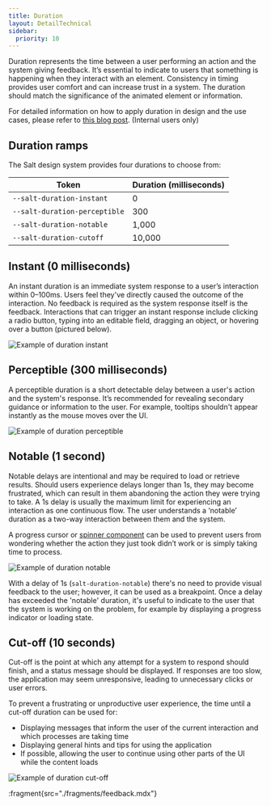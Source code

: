 ```yaml
---
title: Duration
layout: DetailTechnical
sidebar:
  priority: 10
---
```


Duration represents the time between a user performing an action and the system giving feedback. It’s essential to indicate to users that something is happening when they interact with an element. Consistency in timing provides user comfort and can increase trust in a system. The duration should match the significance of the animated element or information.

For detailed information on how to apply duration in design and the use cases, please refer to [this blog post](). (Internal users only)

## Duration ramps

The Salt design system provides four durations to choose from:

| Token                         | Duration (milliseconds) |
| ----------------------------- | ----------------------- |
| `--salt-duration-instant`     | 0                       |
| `--salt-duration-perceptible` | 300                     |
| `--salt-duration-notable`     | 1,000                   |
| `--salt-duration-cutoff`      | 10,000                  |

## Instant (0 milliseconds)

An instant duration is an immediate system response to a user’s interaction within 0–100ms. Users feel they've directly caused the outcome of the interaction. No feedback is required as the system response itself is the feedback. Interactions that can trigger an instant response include clicking a radio button, typing into an editable field, dragging an object, or hovering over a button (pictured below).

<Image
  src="/img/foundations/duration-instant.png"
  alt="Example of duration instant"
/>

## Perceptible (300 milliseconds)

A perceptible duration is a short detectable delay between a user's action and the system's response. It’s recommended for revealing secondary guidance or information to the user. For example, tooltips shouldn't appear instantly as the mouse moves over the UI.

<Image
  src="/img/foundations/duration-perceptible.png"
  alt="Example of duration perceptible"
/>

## Notable (1 second)

Notable delays are intentional and may be required to load or retrieve results. Should users experience delays longer than 1s, they may become frustrated, which can result in them abandoning the action they were trying to take. A 1s delay is usually the maximum limit for experiencing an interaction as one continuous flow. The user understands a ‘notable’ duration as a two-way interaction between them and the system.

A progress cursor or [spinner component](go/salt/components/spinner) can be used to prevent users from wondering whether the action they just took didn’t work or is simply taking time to process.

<Image
  src="/img/foundations/duration-notable.png"
  alt="Example of duration notable"
/>

With a delay of 1s (`salt-duration-notable`) there's no need to provide visual feedback to the user; however, it can be used as a breakpoint. Once a delay has exceeded the 'notable' duration, it's useful to indicate to the user that the system is working on the problem, for example by displaying a progress indicator or loading state.

## Cut-off (10 seconds)

Cut-off is the point at which any attempt for a system to respond should finish, and a status message should be displayed. If responses are too slow, the application may seem unresponsive, leading to unnecessary clicks or user errors.

To prevent a frustrating or unproductive user experience, the time until a cut-off duration can be used for:

- Displaying messages that inform the user of the current interaction and which processes are taking time
- Displaying general hints and tips for using the application
- If possible, allowing the user to continue using other parts of the UI while the content loads

<Image
  src="/img/foundations/duration-cutoff.png"
  alt="Example of duration cut-off"
/>

:fragment{src="./fragments/feedback.mdx"}
